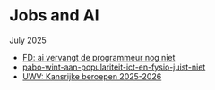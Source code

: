 # Jobs and AI

July 2025

- [FD: ai vervangt de programmeur nog niet](https://fd.nl/opinie/1560255/ai-vervangt-de-programmeur-nog-niet-bedrijven-moeten-blijven-investeren-in-junior-talent?gift=bQgqD&utm_medium=social&utm_source=link&utm_campaign=earned&utm_content=20250707)
- [pabo-wint-aan-populariteit-ict-en-fysio-juist-niet](https://bron.fontys.nl/pabo-wint-aan-populariteit-ict-en-fysio-juist-niet/)
- [UWV: Kansrijke beroepen 2025-2026](https://www.werk.nl/imagesdxa/kansrijke-beroepen-2025-2026_tcm95-464883.pdf)
